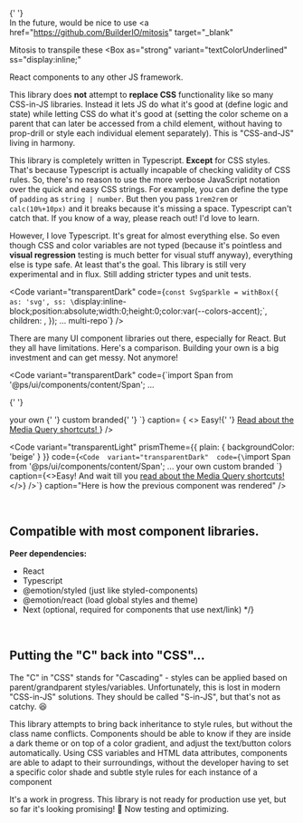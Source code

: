 {' '}
<br />
In the future, would be nice to use <a
  href="https://github.com/BuilderIO/mitosis"
  target="_blank"
>
  Mitosis
</a> to transpile these <Box
  as="strong"
  variant="textColorUnderlined"
  ss="display:inline;"
>
  React
</Box> components to any other JS framework.

This library does **not** attempt to **replace CSS** functionality like so many CSS-in-JS libraries. Instead it lets JS do what it's good at (define logic and state) while letting CSS do what it's good at (setting the color scheme on a parent that can later be accessed from a child element, without having to prop-drill or style each individual element separately). This is "CSS-and-JS" living in harmony.

This library is completely written in Typescript. **Except** for CSS styles. That's because Typescript is actually incapable of checking validity of CSS rules. So, there's no reason to use the more verbose JavaScript notation over the quick and easy CSS strings. For example, you can define the type of `padding` as `string | number`. But then you pass `1rem2rem` or `calc(10%+10px)` and it breaks because it's missing a space. Typescript can't catch that. If you know of a way, please reach out! I'd love to learn.

However, I love Typescript. It's great for almost everything else. So even though CSS and color variables are not typed (because it's pointless and **visual regression** testing is much better for visual stuff anyway), everything else is type safe. At least that's the goal. This library is still very experimental and in flux. Still adding stricter types and unit tests.

<Code
  variant="transparentDark"
  code={`const SvgSparkle = withBox({
  as: 'svg',
  ss: \`display:inline-block;position:absolute;width:0;height:0;color:var(--colors-accent);\`,
  children: <path d="..." fill="currentColor" />,
});
...
<SvgSparkle ss="top:-1rem;" />multi-repo<SvgSparkle ss="bottom:-1rem;" />`}
/>

There are many UI component libraries out there, especially for React. But they all have limitations. <a>Here's a comparison.</a> Building your own is a big investment and can get messy. Not anymore!

<Code
variant="transparentDark"
code={`import Span from '@ps/ui/components/content/Span';
...

{' '}

<Span variant="textGradient" data-color="accent">
  your own
</Span> <Span variant="textColorUnderline" data-color="rainbow">
  {' '}
  custom branded{' '}
</Span>
`} caption=
{
  <>
    Easy!{' '}
    <a href="/?path=/docs/about-200--page" target="_top">
      Read about the Media Query shortcuts!
    </a>
  </>
}
/>

<Code
  variant="transparentLight"
  prismTheme={{ plain: { backgroundColor: 'beige' } }}
  code={`<Code 
  variant="transparentDark" 
  code={\`import Span from '@ps/ui/components/content/Span';
  ...
  <Span variant="textGradient" data-color="accent">your own</Span> <Span variant="textColorUnderline" data-color="rainbow"> custom branded </Span>
  \`}
  caption={<>Easy! And wait till you <a href="/?path=/docs/about-200--page" target="_top">read about the Media Query shortcuts!</a></>}
/>`}
  caption="Here is how the previous component was rendered"
/>

<br />

## Compatible with most component libraries.

**Peer dependencies:**

- React
- Typescript
- @emotion/styled (just like styled-components)
- @emotion/react (load global styles and theme)
- Next (optional, required for components that use next/link) \*/}

<br />

## Putting the "C" back into "CSS"...

The "C" in "CSS" stands for "Cascading" - styles can be applied based on parent/grandparent styles/variables. Unfortunately, this is lost in modern "CSS-in-JS" solutions. They should be called "S-in-JS", but that's not as catchy. 😆

This library attempts to bring back inheritance to style rules, but without the class name conflicts. Components should be able to know if they are inside a dark theme or on top of a color gradient, and adjust the text/button colors automatically. Using CSS variables and HTML data attributes, components are able to adapt to their surroundings, without the developer having to set a specific color shade and subtle style rules for each instance of a component

It's a work in progress. This library is not ready for production use yet, but so far it's looking promising! 🚀 Now testing and optimizing.
